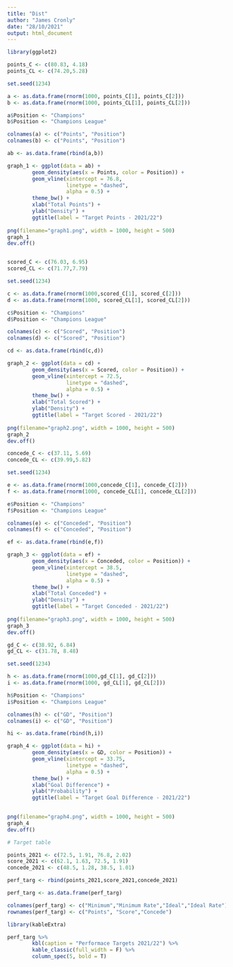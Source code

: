 ```yaml
---
title: "Dist"
author: "James Cronly"
date: "28/10/2021"
output: html_document
---
```


```r
library(ggplot2)

points_C <- c(80.83, 4.18)
points_CL <- c(74.20,5.28)

set.seed(1234)

a <- as.data.frame(rnorm(1000, points_C[1], points_C[2]))
b <- as.data.frame(rnorm(1000, points_CL[1], points_CL[2]))

a$Position <- "Champions"
b$Position <- "Champions League"

colnames(a) <- c("Points", "Position")
colnames(b) <- c("Points", "Position")

ab <- as.data.frame(rbind(a,b))

graph_1 <- ggplot(data = ab) +
        geom_density(aes(x = Points, color = Position)) +
        geom_vline(xintercept = 76.8, 
                   linetype = "dashed", 
                   alpha = 0.5) +
        theme_bw() +
        xlab("Total Points") +
        ylab("Density") +
        ggtitle(label = "Target Points - 2021/22") 
        
png(filename="graph1.png", width = 1000, height = 500)
graph_1
dev.off()



```
```r
scored_C <- c(76.03, 6.95)
scored_CL <- c(71.77,7.79)

set.seed(1234)

c <- as.data.frame(rnorm(1000,scored_C[1], scored_C[2]))
d <- as.data.frame(rnorm(1000, scored_CL[1], scored_CL[2]))

c$Position <- "Champions"
d$Position <- "Champions League"

colnames(c) <- c("Scored", "Position")
colnames(d) <- c("Scored", "Position")

cd <- as.data.frame(rbind(c,d))

graph_2 <- ggplot(data = cd) +
        geom_density(aes(x = Scored, color = Position)) +
        geom_vline(xintercept = 72.5, 
                   linetype = "dashed", 
                   alpha = 0.5) +
        theme_bw() +
        xlab("Total Scored") +
        ylab("Density") +
        ggtitle(label = "Target Scored - 2021/22") 
        
png(filename="graph2.png", width = 1000, height = 500)
graph_2
dev.off()


```
```r
concede_C <- c(37.11, 5.69)
concede_CL <- c(39.99,5.82)

set.seed(1234)

e <- as.data.frame(rnorm(1000,concede_C[1], concede_C[2]))
f <- as.data.frame(rnorm(1000, concede_CL[1], concede_CL[2]))

e$Position <- "Champions"
f$Position <- "Champions League"

colnames(e) <- c("Conceded", "Position")
colnames(f) <- c("Conceded", "Position")

ef <- as.data.frame(rbind(e,f))

graph_3 <- ggplot(data = ef) +
        geom_density(aes(x = Conceded, color = Position)) +
        geom_vline(xintercept = 38.5, 
                   linetype = "dashed", 
                   alpha = 0.5) +
        theme_bw() +
        xlab("Total Conceded") +
        ylab("Density") +
        ggtitle(label = "Target Conceded - 2021/22") 
        
png(filename="graph3.png", width = 1000, height = 500)
graph_3
dev.off()


```

```r
gd_C <- c(38.92, 6.84)
gd_CL <- c(31.78, 8.48)

set.seed(1234)

h <- as.data.frame(rnorm(1000,gd_C[1], gd_C[2]))
i <- as.data.frame(rnorm(1000, gd_CL[1], gd_CL[2]))

h$Position <- "Champions"
i$Position <- "Champions League"

colnames(h) <- c("GD", "Position")
colnames(i) <- c("GD", "Position")

hi <- as.data.frame(rbind(h,i))

graph_4 <- ggplot(data = hi) +
        geom_density(aes(x = GD, color = Position)) +
        geom_vline(xintercept = 33.75, 
                   linetype = "dashed", 
                   alpha = 0.5) +
        theme_bw() +
        xlab("Goal Difference") +
        ylab("Probability") +
        ggtitle(label = "Target Goal Difference - 2021/22") 
        

png(filename="graph4.png", width = 1000, height = 500)
graph_4
dev.off()

```

```r
# Target table

points_2021 <- c(72.5, 1.91, 76.8, 2.02)
score_2021 <- c(62.1, 1.63, 72.5, 1.91)
concede_2021 <- c(48.5, 1.28, 38.5, 1.01)

perf_targ <- rbind(points_2021,score_2021,concede_2021)

perf_targ <- as.data.frame(perf_targ)

colnames(perf_targ) <- c("Minimum","Minimum Rate","Ideal","Ideal Rate")
rownames(perf_targ) <- c("Points", "Score","Concede")

library(kableExtra)

perf_targ %>%
        kbl(caption = "Performace Targets 2021/22") %>%
        kable_classic(full_width = F) %>%
        column_spec(5, bold = T)
```


